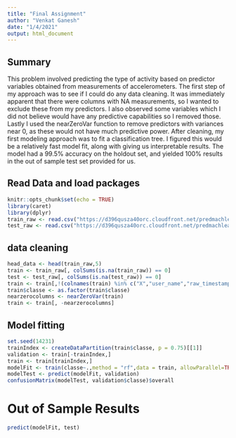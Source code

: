---
title: "Final Assignment"
author: "Venkat Ganesh"
date: "1/4/2021"
output: html_document
---
## Summary 

This problem involved predicting the type of activity based on predictor variables obtained from measurements of accelerometers. The first step of my approach was to see if I could do any data cleaning. It was immediately apparent that there were columns with NA measurements, so I wanted to exclude these from my predictors. I also observed some variables which I did not believe would have any predictive capabilities so I removed those. Lastly I used the nearZeroVar function to remove predictors with variances near 0, as these would not have much predictive power. After cleaning, my first modeling approach was to fit a classification tree. I figured this would be a relatively fast model fit, along with giving us interpretable results. The model had a 99.5% accuracy on the holdout set, and yielded 100% results in the out of sample test set provided for us.

## Read Data and load packages
```{r setup, include=FALSE}
knitr::opts_chunk$set(echo = TRUE)
library(caret)
library(dplyr)
train_raw <- read.csv("https://d396qusza40orc.cloudfront.net/predmachlearn/pml-training.csv")
test_raw <- read.csv("https://d396qusza40orc.cloudfront.net/predmachlearn/pml-testing.csv")

```

## data cleaning

```{r}
head_data <- head(train_raw,5)
train <- train_raw[, colSums(is.na(train_raw)) == 0] 
test <- test_raw[, colSums(is.na(test_raw)) == 0] 
train <- train[,!(colnames(train) %in% c("X","user_name","raw_timestamp_part_1","raw_timestamp_part_2","cvtd_timestamp","new_window","num_window"))]
train$classe <- as.factor(train$classe)
nearzerocolumns <- nearZeroVar(train)
train <- train[, -nearzerocolumns]

```
## Model fitting

```{r}
set.seed(14231)
trainIndex <- createDataPartition(train$classe, p = 0.75)[[1]]
validation <- train[-trainIndex,]
train <- train[trainIndex,]
modelFit <- train(classe~.,method = "rf",data = train, allowParallel=TRUE)
modelTest <- predict(modelFit, validation)
confusionMatrix(modelTest, validation$classe)$overall
```
# Out of Sample Results
```{r}
predict(modelFit, test)
```


